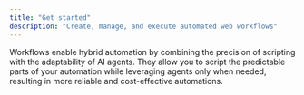 ```yaml
---
title: "Get started"
description: "Create, manage, and execute automated web workflows"
---
```


Workflows enable hybrid automation by combining the precision of scripting with the adaptability of AI agents. They allow you to script the predictable parts of your automation while leveraging agents only when needed, resulting in more reliable and cost-effective automations.


<WorkflowsPython />
